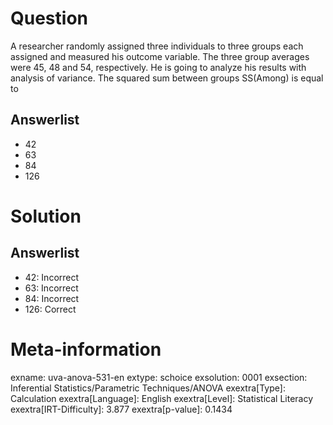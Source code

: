 Question
========

A researcher randomly assigned three individuals to three groups each assigned and measured his outcome variable. The three group averages were 45, 48 and 54, respectively. He is going to analyze his results with analysis of variance. The squared sum between groups SS(Among) is equal to

Answerlist
----------

* 42
* 63
* 84
* 126

Solution
========

Answerlist
----------

* 42: Incorrect
* 63: Incorrect
* 84: Incorrect
* 126: Correct

Meta-information
================
exname: uva-anova-531-en
extype: schoice
exsolution: 0001
exsection: Inferential Statistics/Parametric Techniques/ANOVA
exextra[Type]: Calculation
exextra[Language]: English
exextra[Level]: Statistical Literacy
exextra[IRT-Difficulty]: 3.877
exextra[p-value]: 0.1434
